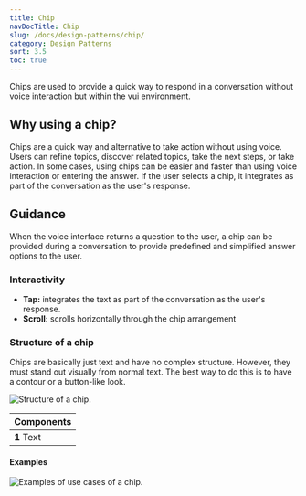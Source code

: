 ```yaml
---
title: Chip
navDocTitle: Chip
slug: /docs/design-patterns/chip/
category: Design Patterns
sort: 3.5
toc: true
---
```


Chips are used to provide a quick way to respond in a conversation without voice interaction but within the vui environment.

## Why using a chip?

Chips are a quick way and alternative to take action without using voice. Users can refine topics, discover related topics, take the next steps, or take action. In some cases, using chips can be easier and faster than using voice interaction or entering the answer. If the user selects a chip, it integrates as part of the conversation as the user's response.

## Guidance

When the voice interface returns a question to the user, a chip can be provided during a conversation to provide predefined and simplified answer options to the user.

### Interactivity

- **Tap:** integrates the text as part of the conversation as the user's response.
- **Scroll:** scrolls horizontally through the chip arrangement

### Structure of a chip

Chips are basically just text and have no complex structure. However, they must stand out visually from normal text. The best way to do this is to have a contour or a button-like look.

![Structure of a chip.](/images/designPatterns/chipStructure.png)

| Components |
| ---------- |
| **1** Text |

#### Examples

![Examples of use cases of a chip.](/images/designPatterns/chipExamples.png)


